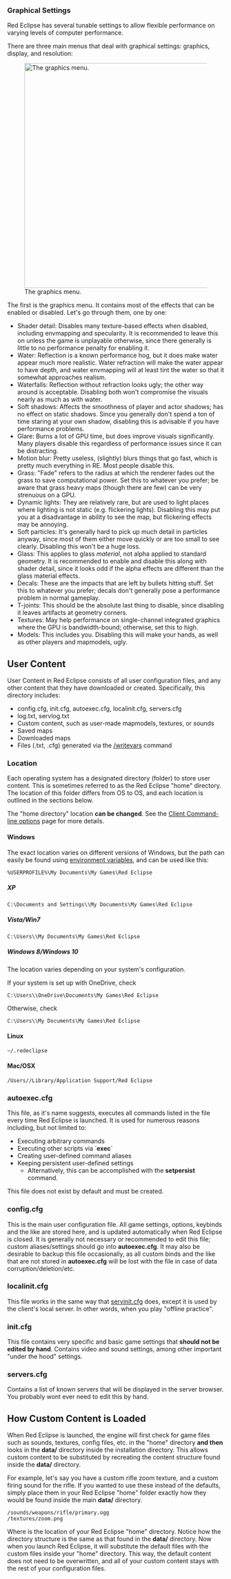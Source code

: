 === Graphical Settings ===
Red Eclipse has several tunable settings to allow flexible performance on varying levels of computer performance.

There are three main menus that deal with graphical settings: graphics, display, and resolution:

[[File:graphics.png|960x520px|The graphics menu.]]

The first is the graphics menu. It contains most of the effects that can be enabled or disabled. Let's go through them, one by one:

*Shader detail: Disables many texture-based effects when disabled, including envmapping and specularity. It is recommended to leave this on unless the game is unplayable otherwise, since there generally is little to no performance penalty for enabling it.
*Water: Reflection is a known performance hog, but it does make water appear much more realistic. Water refraction will make the water appear to have depth, and water envmapping will at least tint the water so that it somewhat approaches realism.  
*Waterfalls: Reflection without refraction looks ugly; the other way around is acceptable. Disabling both won't compromise the visuals nearly as much as with water.
*Soft shadows: Affects the smoothness of player and actor shadows; has no effect on static shadows. Since you generally don't spend a ton of time staring at your own shadow, disabling this is advisable if you have performance problems.
*Glare: Burns a lot of GPU time, but does improve visuals significantly. Many players disable this regardless of performance issues since it can be distracting.
*Motion blur: Pretty useless, (slightly) blurs things that go fast, which is pretty much everything in RE. Most people disable this.
*Grass: "Fade" refers to the radius at which the renderer fades out the grass to save computational power. Set this to whatever you prefer; be aware that grass heavy maps (though there are few) can be very strenuous on a GPU. 
*Dynamic lights: They are relatively rare, but are used to light places where lighting is not static (e.g. flickering lights). Disabling this may put you at a disadvantage in ability to see the map, but flickering effects may be annoying.
*Soft particles: It's generally hard to pick up much detail in particles anyway, since most of them either move quickly or are too small to see clearly. Disabling this won't be a huge loss.
*Glass: This applies to glass ''material'', not alpha applied to standard geometry. It is recommended to enable and disable this along with shader detail, since it looks odd if the alpha effects are different than the glass material effects.
*Decals: These are the impacts that are left by bullets hitting stuff. Set this to whatever you prefer; decals don't generally pose a performance problem in normal gameplay.
*T-joints: This should be the absolute last thing to disable, since disabling it leaves artifacts at geometry corners.
*Textures: May help performance on single-channel integrated graphics where the GPU is bandwidth-bound; otherwise, set this to high.
*Models: This includes you. Disabling this will make your hands, as well as other players and mapmodels, ugly.



== User Content ==

User Content in Red Eclipse consists of all user configuration files, and any other content that they have downloaded or created. Specifically, this directory includes:
* config.cfg, init.cfg, autoexec.cfg, localinit.cfg, servers.cfg
* log.txt, servlog.txt
* Custom content, such as user-made mapmodels, textures, or sounds
* Saved maps
* Downloaded maps
* Files (.txt, .cfg) generated via the [[Variables#Game_Variables|/writevars]] command

=== Location ===

Each operating system has a designated directory (folder) to store user content. This is sometimes referred to as the Red Eclipse "home" directory. The location of this folder differs from OS to OS, and each location is outlined in the sections below.

The "home directory" location '''can be changed'''. See the [[Client_Command_Line_Options#Filesystem_options|Client Command-line options]] page for more details.

==== Windows ====

The exact location varies on different versions of Windows, but the path can easily be found using [http://en.wikipedia.org/wiki/Environment_variables#DOS.2C_OS.2F2_and_Windows_.28Command_Prompt.29 environment variables], and can be used like this:
 %USERPROFILE%\My Documents\My Games\Red Eclipse

===== XP =====

 C:\Documents and Settings\<username>\My Documents\My Games\Red Eclipse

===== Vista/Win7 =====

 C:\Users\<username>\My Documents\My Games\Red Eclipse

===== Windows 8/Windows 10 =====

The location varies depending on your system's configuration.

If your system is set up with OneDrive, check
 C:\Users\<username>\OneDrive\Documents\My Games\Red Eclipse

Otherwise, check
 C:\Users\<username>\My Documents\My Games\Red Eclipse

==== Linux ====

 ~/.redeclipse

==== Mac/OSX ====

 /Users/<username>/Library/Application Support/Red Eclipse

=== autoexec.cfg ===

This file, as it's name suggests, executes all commands listed in the file every time Red Eclipse is launched. It is used for numerous reasons including, but not limited to:
* Executing arbitrary commands
* Executing other scripts via `'''exec'''`
* Creating user-defined command aliases
* Keeping persistent user-defined settings
** Alternatively, this can be accomplished with the '''setpersist''' command.

This file does not exist by default and must be created.

=== config.cfg ===

This is the main user configuration file. All game settings, options, keybinds and the like are stored here, and is updated automatically when Red Eclipse is closed. It is generally not necessary or recommended to edit this file; custom aliases/settings should go into '''autoexec.cfg'''. It may also be desirable to backup this file occasionally, as all custom binds and the like that are not stored in '''autoexec.cfg''' will be lost with the file in case of data corruption/deletion/etc.

=== localinit.cfg ===

This file works in the same way that [https://sourceforge.net/apps/trac/redeclipse/browser/doc/examples/servinit.cfg servinit.cfg] does, except it is used by the client's local server. In other words, when you play "offline practice".

=== init.cfg ===

This file contains very specific and basic game settings that '''should not be edited by hand'''. Contains video and sound settings, among other important "under the hood" settings.

=== servers.cfg ===

Contains a list of known servers that will be displayed in the server browser. You probably wont ever need to edit this by hand.

== How Custom Content is Loaded ==

When Red Eclipse is launched, the engine will first check for game files such as sounds, textures, config files, etc. in the "home" directory '''and then''' looks in the '''data/''' directory inside the installation directory. This allows custom content to be substituted by recreating the content structure found inside the '''data/''' directory.

For example, let's say you have a custom rifle zoom texture, and a custom firing sound for the rifle. If you wanted to use these instead of the defaults, simply place them in your Red Eclipse "home" folder exactly how they would be found inside the main '''data/''' directory.

 <rehome>/sounds/weapons/rifle/primary.ogg
 <rehome>/textures/zoom.png

Where ''<rehome>'' is the location of your Red Eclipse "home" directory. Notice how the directory structure is the same as that found in the '''data/''' directory. Now when you launch Red Eclipse, it will substitute the default files with the custom files inside your "home" directory. This way, the default content does not need to be overwritten, and all of your custom content stays with the rest of your configuration files.
